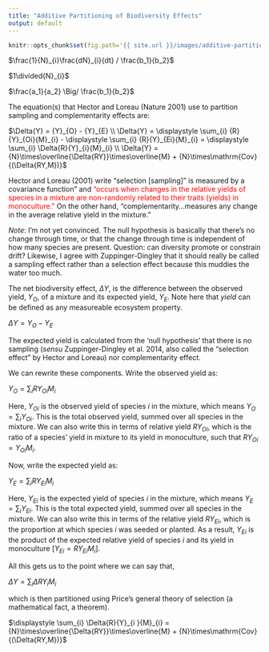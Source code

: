 ```yaml
---
title: "Additive Partitioning of Biodiversity Effects"
output: default
---
```


```r
knitr::opts_chunk$set(fig.path='{{ site.url }}/images/additive-partitioning-')
```

$\frac{1}{N}_{i}\frac{dN}_{i}{dt} / \frac{b_1}{b_2}$

$1\divided{N}_{i}$

  $\frac{a_1}{a_2} \Big/ \frac{b_1}{b_2}$

The equation(s) that Hector and Loreau (Nature 2001) use to partition sampling and complementarity effects are:

$\Delta{Y} = {Y}_{O} - {Y}_{E}  \\ \Delta{Y} = \displaystyle \sum_{i} {R}{Y}_{Oi}{M}_{i} - \displaystyle \sum_{i} {R}{Y}_{Ei}{M}_{i} = \displaystyle \sum_{i} \Delta{R}{Y}_{i}{M}_{i} \\ \Delta{Y} =  {N}\times\overline{\Delta{RY}}\times\overline{M} + {N}\times\mathrm{Cov}{(\Delta{RY,M})}$

Hector and Loreau (2001) write "selection [sampling]" is measured by a covariance function" and <span style="color:red">"occurs when changes in the relative yields of species in a mixture are non-randomly related to their traits (yields) in monoculture."</span> On the other hand, "complementarity...measures any change in the average relative yield in the mixture."

*Note*: I'm not yet convinced. The null hypothesis is basically that there's no change through time, or that the change through time is independent of how many species are present. Question: can diversity promote or constrain drift? Likewise, I agree with Zuppinger-Dingley that it should really be called a sampling effect rather than a selection effect because this muddies the water too much.

The net biodiversity effect, $\Delta{Y}$, is the difference between the observed yield, ${Y}_{O}$, of a mixture and its expected yield, ${Y}_{E}$. Note here that *yield* can be defined as any measureable ecosystem property.

$\Delta{Y} = {Y}_{O} - {Y}_{E}$

The expected yield is calculated from the 'null hypothesis' that there is no sampling (*sensu* Zuppinger-Dingley et al. 2014, also called the "selection effect" by Hector and Loreau) nor complementarity effect.

We can rewrite these components. Write the observed yield as:

${Y}_{O} = \displaystyle \sum_{i} {R}{Y}_{Oi}{M}_{i}$

Here, ${Y}_{Oi}$ is the observed yield of species *i* in the mixture, which means ${Y}_{O} = \displaystyle \sum_{i} {Y}_{Oi}$. This is the total observed yield, summed over all species in the mixture. We can also write this in terms of relative yield ${R}{Y}_{Oi}$, which is the ratio of a species' yield in mixture to its yield in monoculture, such that ${R}{Y}_{Oi} = {Y}_{Oi}{M}_{i}$.

Now, write the expected yield as:

${Y}_{E} = \displaystyle \sum_{i} {R}{Y}_{Ei}{M}_{i}$

Here, ${Y}_{Ei}$ is the expected yield of species *i* in the mixture, which means ${Y}_{E} = \displaystyle \sum_{i} {Y}_{Ei}$. This is the total expected yield, summed over all species in the mixture. We can also write this in terms of the relative yield ${R}{Y}_{Ei}$, which is the proportion at which species *i* was seeded or planted. As a result, ${Y}_{Ei}$ is the product of the expected relative yield of species *i* and its yield in monoculture [${Y}_{Ei}={R}{Y}_{Ei}{M}_{i}$].

All this gets us to the point where we can say that,

$\Delta{Y} = \displaystyle \sum_{i} \Delta{R}{Y}_{i}{M}_{i}$

which is then partitioned using Price's general theory of selection (a mathematical fact, a theorem).

$\displaystyle \sum_{i} \Delta{R}{Y}_{i }{M}_{i} =  {N}\times\overline{\Delta{RY}}\times\overline{M} + {N}\times\mathrm{Cov}{(\Delta{RY,M})}$